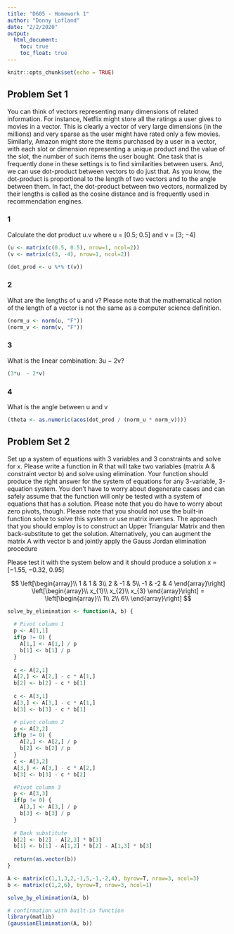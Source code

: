 ```yaml
---
title: "D605 - Homework 1"
author: "Donny Lofland"
date: "2/2/2020"
output: 
  html_document:
    toc: true
    toc_float: true
---
```


```r
knitr::opts_chunk$set(echo = TRUE)
```

## Problem Set 1

You can think of vectors representing many dimensions of related information. For
instance, Netflix might store all the ratings a user gives to movies in a vector. This is
clearly a vector of very large dimensions (in the millions) and very sparse as the user might
have rated only a few movies. Similarly, Amazon might store the items purchased by a user
in a vector, with each slot or dimension representing a unique product and the value of the
slot, the number of such items the user bought. One task that is frequently done in these
settings is to find similarities between users. And, we can use dot-product between vectors
to do just that. As you know, the dot-product is proportional to the length of two vectors
and to the angle between them. In fact, the dot-product between two vectors, normalized
by their lengths is called as the cosine distance and is frequently used in recommendation
engines.

### 1

Calculate the dot product u.v where u = [0.5; 0.5] and v = [3; −4]

```r
(u <- matrix(c(0.5, 0.5), nrow=1, ncol=2))
(v <- matrix(c(3, -4), nrow=1, ncol=2))

(dot_prod <- u %*% t(v))
```


### 2

What are the lengths of u and v? Please note that the mathematical notion of the
length of a vector is not the same as a computer science definition.

```r
(norm_u <- norm(u, "F"))
(norm_v <- norm(v, "F"))
```

### 3 

What is the linear combination: 3u − 2v?

```r
(3*u  - 2*v)
```


### 4

What is the angle between u and v

```r
(theta <- as.numeric(acos(dot_prod / (norm_u * norm_v))))
```


## Problem Set 2

Set up a system of equations with 3 variables and 3 constraints and solve for x. Please
write a function in R that will take two variables (matrix A & constraint vector b) and
solve using elimination. Your function should produce the right answer for the system of
equations for any 3-variable, 3-equation system. You don’t have to worry about degenerate
cases and can safely assume that the function will only be tested with a system of equations
that has a solution. Please note that you do have to worry about zero pivots, though. Please
note that you should not use the built-in function solve to solve this system or use matrix
inverses. The approach that you should employ is to construct an Upper Triangular Matrix
and then back-substitute to get the solution. Alternatively, you can augment the matrix
A with vector b and jointly apply the Gauss Jordan elimination procedure

Please test it with the system below and it should produce a solution x = [−1.55, −0.32, 0.95]

$$
\left[\begin{array}\\
1 & 1 & 3\\
2 & -1 & 5\\
-1 & -2 & 4
\end{array}\right]
\left[\begin{array}\\
x_{1}\\ 
x_{2}\\
x_{3}
\end{array}\right] = \left[\begin{array}\\
1\\ 
2\\
6\\
\end{array}\right]
$$

```r
solve_by_elimination <- function(A, b) {
  
  # Pivot column 1
  p <- A[1,1]
  if(p != 0) {
    A[1,] <- A[1,] / p
    b[1] <- b[1] / p
  }  
  
  c <- A[2,1]
  A[2,] <- A[2,] - c * A[1,]
  b[2] <- b[2] - c * b[1]
  
  c <- A[3,1]
  A[3,] <- A[3,] - c * A[1,]
  b[3] <- b[3] - c * b[1]

  # pivot column 2
  p <- A[2,2]
  if(p != 0) {
    A[2,] <- A[2,] / p
    b[2] <- b[2] / p
  }
  c <- A[3,2]
  A[3,] <- A[3,] - c * A[2,]
  b[3] <- b[3] - c * b[2]

  #Pivot column 3
  p <- A[3,3]
  if(p != 0) {
    A[3,] <- A[3,] / p
    b[3] <- b[3] / p
  }
  
  # Back substitute
  b[2] <- b[2] - A[2,3] * b[3]
  b[1] <- b[1] - A[1,2] * b[2] - A[1,3] * b[3]
  
  return(as.vector(b))
}

A <- matrix(c(1,1,3,2,-1,5,-1,-2,4), byrow=T, nrow=3, ncol=3)
b <- matrix(c(1,2,6), byrow=T, nrow=3, ncol=1)

solve_by_elimination(A, b)

# confirmation with built-in function
library(matlib)
(gaussianElimination(A, b))

```

